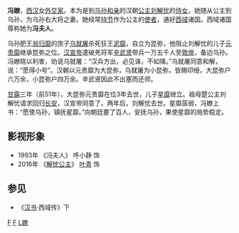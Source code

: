 '''冯嫽'''，[[西汉|西汉]]女[[外交家|外交家]]。本为是到[[乌孙|乌孙]][[和亲|和亲]]的汉朝[[公主|公主]][[刘解忧|刘解忧]]的[[侍女|侍女]]，她随从公主到乌孙，为乌孙右大将之妻。她经常[[持节|持节]]作为公主的[[使节|使者]]，通好[[西域|西域]]诸国。西域诸国尊称她为'''冯夫人'''。

乌孙肥王[[翁归靡|翁归靡]]的庶子[[乌就屠|乌就屠]]杀死狂王[[泥靡|泥靡]]，自立为昆弥，他阻止刘解忧的儿子[[元贵靡|元贵靡]]继承昆弥之位。[[汉宣帝|汉宣帝]]遣破羌将军[[辛武贤|辛武贤]]带兵一万五千人至[[敦煌|敦煌]]，备边乌孙。冯嫽晓以利害，劝说乌就屠：“汉兵方出，必见诛，不如降。”乌就屠同意和解，说：“愿得小号”。汉朝以元贵靡为大昆弥，乌就屠为小昆弥，皆赐印绶，大昆弥户六万余，小昆弥户四万余。辛武贤因此不出塞而还师。

[[甘露_(西汉)|甘露]]三年（前51年），大昆弥元贵靡在位3年去世，儿子[[星靡|星靡]]继立。祖母楚公主刘解忧请求回归[[汉长安城|长安]]，汉宣帝同意了。两年后，刘解忧去世。星靡孱弱，冯嫽上书：“愿使乌孙，镇抚星靡。”向朝廷要了百人，安抚乌孙，果使星靡的局势稳定。

==影视形象==
*1993年 《冯夫人》 呼小静 饰
*2016年 《[[解忧公主_(电视剧)|解忧公主]]》 [[叶青_(演员)|叶青]] 饰

==参见==
*《[[汉书|汉书]]·西域传》下

[[Category:西汉女性政治人物|F]]
[[Category:漢朝外交官|F]]
[[Category:冯姓|L嫽]]